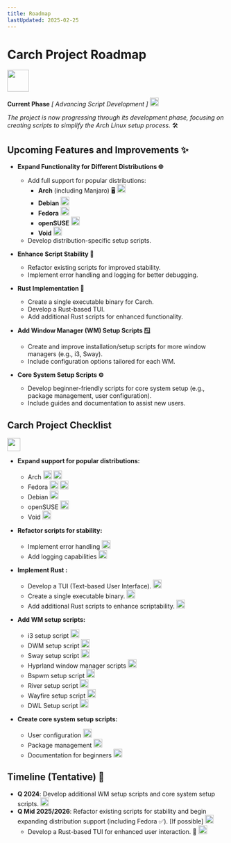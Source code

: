 ```yaml
---
title: Roadmap
lastUpdated: 2025-02-25
---
```


# Carch Project Roadmap 
<img src="https://img.icons8.com/?size=80&id=CBfO8TrnezXC&format=png" width="50" />

**Current Phase** *[ Advancing Script Development ]* <img src="https://cdn-icons-png.flaticon.com/128/4315/4315445.png" width="20" /> 

*The project is now progressing through its development phase, focusing on creating scripts to simplify the Arch Linux setup process.* 🛠️

## Upcoming Features and Improvements ✨

- **Expand Functionality for Different Distributions 🌐**
   - Add full support for popular distributions:
     - **Arch** (including Manjaro) 🖥️ <img src="https://img.icons8.com/?size=48&id=uIXgLv5iSlLJ&format=png" width="20" />
     - **Debian** <img src="https://img.icons8.com/?size=48&id=17838&format=png" width="20" /> 
     - **Fedora** <img src="https://img.icons8.com/?size=48&id=ZbBhBW0N2q3D&format=png" width="20" />
     - **openSUSE** <img src="https://cdn0.iconfinder.com/data/icons/flat-round-system/512/opensuse-512.png" width="20" /> 
     - **Void** <img src="https://upload.wikimedia.org/wikipedia/commons/thumb/0/02/Void_Linux_logo.svg/256px-Void_Linux_logo.svg.png" width="20" /> 
   - Develop distribution-specific setup scripts.

- **Enhance Script Stability 🔧**
   - Refactor existing scripts for improved stability.
   - Implement error handling and logging for better debugging.

- **Rust Implementation 🦀**
  - Create a single executable binary for Carch. 
  - Develop a Rust-based TUI. 
  - Add additional Rust scripts for enhanced functionality. 

- **Add Window Manager (WM) Setup Scripts 🪟**
   - Create and improve installation/setup scripts for more window managers (e.g., i3, Sway).
   - Include configuration options tailored for each WM.

- **Core System Setup Scripts ⚙️**
   - Develop beginner-friendly scripts for core system setup (e.g., package management, user configuration).
   - Include guides and documentation to assist new users.

## Carch Project Checklist 
<img src="https://cdn-icons-png.flaticon.com/128/8090/8090840.png" width="30" />

- **Expand support for popular distributions:**

  - Arch <img src="https://img.icons8.com/?size=48&id=uIXgLv5iSlLJ&format=png" width="20" /> <img src="https://cdn-icons-png.flaticon.com/128/190/190411.png" width="20" /> 
  - Fedora <img src="https://img.icons8.com/?size=48&id=ZbBhBW0N2q3D&format=png" width="20" /> <img src="https://cdn-icons-png.flaticon.com/128/190/190411.png" width="20" />
  - Debian <img src="https://cdn-icons-png.flaticon.com/128/190/190406.png" width="20" /> 
  - openSUSE <img src="https://cdn-icons-png.flaticon.com/128/190/190406.png" width="20" />
  - Void <img src="https://cdn-icons-png.flaticon.com/128/190/190406.png" width="20" />

- **Refactor scripts for stability:**

  - Implement error handling <img src="https://cdn-icons-png.flaticon.com/128/190/190411.png" width="20" /> 
  - Add logging capabilities <img src="https://cdn-icons-png.flaticon.com/128/190/190411.png" width="20" />

- **Implement Rust :**

  - Develop a TUI (Text-based User Interface). <img src="https://cdn-icons-png.flaticon.com/128/190/190406.png" width="20" /> 
  - Create a single executable binary. <img src="https://cdn-icons-png.flaticon.com/128/190/190411.png" width="20" /> 
  - Add additional Rust scripts to enhance scriptability. <img src="https://cdn-icons-png.flaticon.com/128/190/190411.png" width="20" />

- **Add WM setup scripts:**

  - i3 setup script <img src="https://cdn-icons-png.flaticon.com/128/190/190411.png" width="20" />
  - DWM setup script <img src="https://cdn-icons-png.flaticon.com/128/190/190411.png" width="20" />
  - Sway setup script <img src="https://cdn-icons-png.flaticon.com/128/190/190411.png" width="20" />
  - Hyprland window manager scripts <img src="https://cdn-icons-png.flaticon.com/128/190/190411.png" width="20" /> 
  - Bspwm setup script <img src="https://cdn-icons-png.flaticon.com/128/190/190406.png" width="20" />
  - River setup script <img src="https://cdn-icons-png.flaticon.com/128/190/190406.png" width="20" />
  - Wayfire setup script <img src="https://cdn-icons-png.flaticon.com/128/190/190406.png" width="20" />
  - DWL Setup script <img src="https://cdn-icons-png.flaticon.com/128/190/190406.png" width="20" />

- **Create core system setup scripts:**
  
  - User configuration <img src="https://cdn-icons-png.flaticon.com/128/190/190411.png" width="20" />
  - Package management <img src="https://cdn-icons-png.flaticon.com/128/190/190411.png" width="20" />
  - Documentation for beginners <img src="https://cdn-icons-png.flaticon.com/128/190/190411.png" width="20" />

## Timeline (Tentative) 📅

- **Q 2024**: Develop additional WM setup scripts and core system setup scripts. <img src="https://cdn-icons-png.flaticon.com/128/190/190411.png" width="20" />
- **Q Mid 2025/2026**: Refactor existing scripts for stability and begin expanding distribution support (including Fedora ✅). [If possible] <img src="https://cdn-icons-png.flaticon.com/128/190/190406.png" width="20" />
  - Develop a Rust-based TUI for enhanced user interaction. 🦀 <img src="https://cdn-icons-png.flaticon.com/128/190/190406.png" width="20" />


